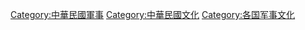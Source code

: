 [[Category:中華民國軍事|Category:中華民國軍事]]
[[Category:中華民國文化|Category:中華民國文化]]
[[Category:各国军事文化|Category:各国军事文化]]